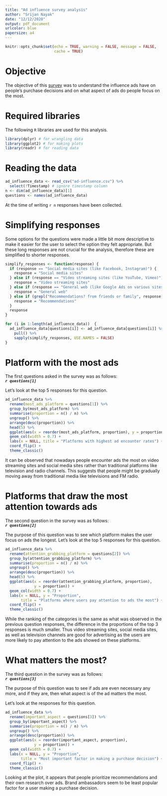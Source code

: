 ```yaml
---
title: "Ad influence survey analysis"
author: "Srijan Nayak"
date: "12/12/2020"
output: pdf_document
urlcolor: blue
papersize: a4
---
```


```r
knitr::opts_chunk$set(echo = TRUE, warning = FALSE, message = FALSE,
                      cache = TRUE)
```

# Objective

The objective of this [survey](https://forms.gle/791dhPnxgLVPzgyG9) was to
understand the influence ads have on people's purchase decisions and on what
aspect of ads do people focus on the most.

# Required libraries

The following `R` libraries are used for this analysis.

```r
library(dplyr) # for wrangling data
library(ggplot2) # for making plots
library(readr) # for reading data
```

# Reading the data

```r
ad_influence_data <- read_csv("ad-influence.csv") %>%
  select(!Timestamp) # ignore timestamp column
n <- dim(ad_influence_data)[1]
questions <- names(ad_influence_data)
```

At the time of writing `r n` responses have been collected.

# Simplifying responses

Some options for the questions were made a little bit more descriptive to make
it easier for the user to select the option they felt appropriate. But these
long responses are not crucial for the analysis, therefore these are simplified
to shorter responses.

```r
simplify_responses <- function(response) {
  if (response == "Social media sites (like Facebook, Instagram)") {
    response = "Social media sites"
  } else if (response == "Video streaming sites (like YouTube, Vimeo)") {
    response = "Video streaming sites"
  } else if (response == "General web (like Google Ads on various sites)") {
    response = "General web"
  } else if (grepl("Recommendations? from friends or family", response)) {
    response = "Recommendations"
  }
  response
}

for (i in 1:length(ad_influence_data))  {
  ad_influence_data[questions[i]] <- ad_influence_data[questions[i]] %>%
    pull() %>%
    sapply(simplify_responses, USE.NAMES = FALSE)
}
```

# Platform with the most ads

The first questions asked in the survey was as follows: \
**_`r questions[1]`_**

Let's look at the top 5 responses for this question.

```r
ad_influence_data %>%
  rename(most_ads_platform = questions[1]) %>%
  group_by(most_ads_platform) %>%
  summarise(proportion = n() / n) %>%
  ungroup() %>%
  arrange(desc(proportion)) %>%
  head(5) %>%
  ggplot(aes(x = reorder(most_ads_platform, proportion), y = proportion)) +
  geom_col(width = 0.7) +
  labs(x = NULL, title = "Platforms with highest ad encounter rates") +
  coord_flip() +
  theme_classic()
```

It can be observed that nowadays people encounter ads the most on video
streaming sites and social media sites rather than traditional platforms like
television and radio channels. This suggests that people might be gradually
moving away from traditional media like televisions and FM radio.

# Platforms that draw the most attention towards ads

The second question in the survey was as follows: \
**_`r questions[2]`_**

The purpose of this question was to see which platform makes the user focus
on ads the longest. Let's look at the top 5 responses for this question.

```r
ad_influence_data %>%
  rename(attention_grabbing_platform = questions[2]) %>%
  group_by(attention_grabbing_platform) %>%
  summarise(proportion = n() / n) %>%
  ungroup() %>%
  arrange(desc(proportion)) %>%
  head(5) %>%
  ggplot(aes(x = reorder(attention_grabbing_platform, proportion),
             y = proportion)) +
  geom_col(width = 0.7) +
  labs(x = NULL, y = "Proportion",
       title = "Platforms where users pay attention to ads the most") +
  coord_flip() +
  theme_classic()
```

While the ranking of the categories is the same as what was observed in the
previous question responses, the difference in the proportions of the 
top 3 responses is much smaller. Thus video streaming sites, social media sites,
as well as television channels are good for advertising as the users are more
likely to pay attention to the ads showed on these platforms.

# What matters the most?

The third question in the survey was as follows: \
**_`r questions[3]`_**

The purpose of this question was to see if ads are even necessary any more,
and if they are, then what aspect is of the ad matters the most.

Let's look at the responses for this question.

```r
ad_influence_data %>%
  rename(important_aspect = questions[3]) %>%
  group_by(important_aspect) %>%
  summarise(proportion = n() / n) %>%
  ungroup() %>%
  arrange(desc(proportion)) %>%
  ggplot(aes(x = reorder(important_aspect, proportion),
             y = proportion)) +
  geom_col(width = 0.7) +
  labs(x = NULL, y = "Proportion",
       title = "Most important factor in making a purchase decision") +
  coord_flip() +
  theme_classic()
```

Looking at the plot, it appears that people prioritize recommendations and their
own research over ads. Brand ambassadors seem to be least popular factor for
a user making a purchase decision.
